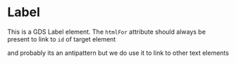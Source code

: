 
<Meta of={Stories} />

# Label
This is a GDS Label element. The `htmlFor` attribute should always be present to link to `id` of target element
<Canvas of={Stories.StandardLabel}/>


and probably its an antipattern but we do use it to link to other text elements
